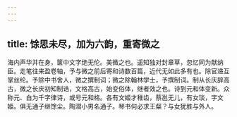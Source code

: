 ```yaml
---
---
---
```

title: 馀思未尽，加为六韵，重寄微之
---



海内声华并在身，箧中文字绝无伦。美微之也。遥知独对封章草，忽忆同为献纳臣。走笔往来盈卷轴，予与微之前后寄和诗数百篇，近代无如此多有也。除官递互掌丝纶。予除中书舍人，微之撰制词；微之除翰林学士，予撰制词。制从长庆辞高古，微之长庆初知制诰，文格高古，始变俗体，继者效之也。诗到元和体变新。众称元、白为千字律诗，或号元和格。各有文姬才稚齿，蔡邕无儿，有女琰，字文姬。俱无通子继馀尘。陶潜小男名通子。琴书何必求王粲？与女犹胜与外人。